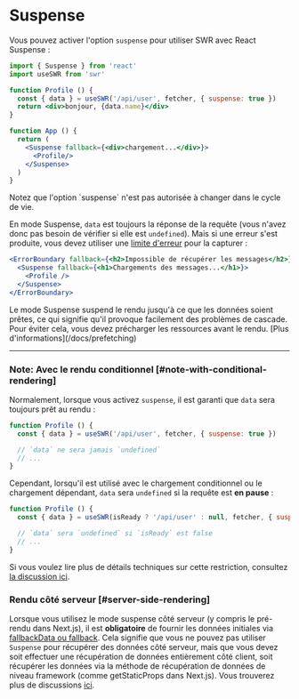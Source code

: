 
# Suspense

Vous pouvez activer l'option `suspense` pour utiliser SWR avec React Suspense :

```jsx
import { Suspense } from 'react'
import useSWR from 'swr'

function Profile () {
  const { data } = useSWR('/api/user', fetcher, { suspense: true })
  return <div>bonjour, {data.name}</div>
}

function App () {
  return (
    <Suspense fallback={<div>chargement...</div>}>
      <Profile/>
    </Suspense>
  )
}
```

<Callout>
  Notez que l'option `suspense` n'est pas autorisée à changer dans le cycle de vie.
</Callout>

En mode Suspense, `data` est toujours la réponse de la requête (vous n'avez donc pas besoin de vérifier si elle est `undefined`).
Mais si une erreur s'est produite, vous devez utiliser une [limite d'erreur](https://reactjs.org/docs/concurrent-mode-suspense.html#handling-errors) pour la capturer :

```jsx
<ErrorBoundary fallback={<h2>Impossible de récupérer les messages</h2>}>
  <Suspense fallback={<h1>Chargements des messages...</h1>}>
    <Profile />
  </Suspense>
</ErrorBoundary>
```

<Callout>
Le mode Suspense suspend le rendu jusqu'à ce que les données soient prêtes, ce qui signifie qu'il provoque facilement des problèmes de cascade. Pour éviter cela, vous devez précharger les ressources avant le rendu. [Plus d'informations](/docs/prefetching)
</Callout>

---

### Note: Avec le rendu conditionnel [#note-with-conditional-rendering]

Normalement, lorsque vous activez `suspense`, il est garanti que `data` sera toujours prêt au rendu :

```jsx
function Profile () {
  const { data } = useSWR('/api/user', fetcher, { suspense: true })

  // `data` ne sera jamais `undefined`
  // ...
}
```

Cependant, lorsqu'il est utilisé avec le chargement conditionnel ou le chargement dépendant, `data` sera `undefined` si la requête est **en pause** :

```jsx
function Profile () {
  const { data } = useSWR(isReady ? '/api/user' : null, fetcher, { suspense: true })

  // `data` sera `undefined` si `isReady` est false
  // ...
}
```

Si vous voulez lire plus de détails techniques sur cette restriction, consultez [la discussion ici](https://github.com/vercel/swr/pull/357#issuecomment-627089889).

### Rendu côté serveur [#server-side-rendering]

Lorsque vous utilisez le mode suspense côté serveur (y compris le pré-rendu dans Next.js), il est **obligatoire** de fournir les données initiales via [fallbackData ou fallback](/docs/with-nextjs#pre-rendering-with-default-data). Cela signifie que vous ne pouvez pas utiliser `Suspense` pour récupérer des données côté serveur, mais que vous devez soit effectuer une récupération de données entièrement côté client, soit récupérer les données via la méthode de récupération de données de niveau framework (comme getStaticProps dans Next.js). Vous trouverez plus de discussions [ici](https://github.com/vercel/swr/issues/1906).

